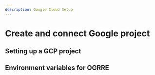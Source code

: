 ```yaml
---
description: Google Cloud Setup
---
```

# Create and connect Google project


<GCPOverview/>

## Setting up a GCP project

<GCPInstructions/>

## Environment variables for OGRRE

<GCPEnvironmentVariables/>

